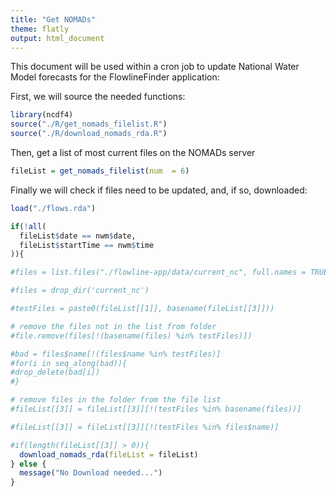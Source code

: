 ```yaml
---
title: "Get NOMADs"
theme: flatly
output: html_document
---
```


This document will be used within a cron job to update National Water Model forecasts for the FlowlineFinder application:

First, we will source the needed functions:

```r
library(ncdf4)
source("./R/get_nomads_filelist.R")
source("./R/download_nomads_rda.R")
```

Then, get a list of most current files on the NOMADs server

```r
fileList = get_nomads_filelist(num  = 6)
```

Finally we will check if files need to be updated, and, if so, downloaded:

```r

load("./flows.rda")

if(!all(
  fileList$date == nwm$date,
  fileList$startTime == nwm$time
)){

#files = list.files("./flowline-app/data/current_nc", full.names = TRUE )

#files = drop_dir('current_nc')

#testFiles = paste0(fileList[[1]], basename(fileList[[3]]))

# remove the files not in the list from folder
#file.remove(files[!(basename(files) %in% testFiles)])

#bad = files$name[!(files$name %in% testFiles)]
#for(i in seq_along(bad)){
#drop_delete(bad[i])
#}

# remove files in the folder from the file list
#fileList[[3]] = fileList[[3]][!(testFiles %in% basename(files))]

#fileList[[3]] = fileList[[3]][!(testFiles %in% files$name)]

#if(length(fileList[[3]] > 0)){
  download_nomads_rda(fileList = fileList)
} else {
  message("No Download needed...")
}

```

